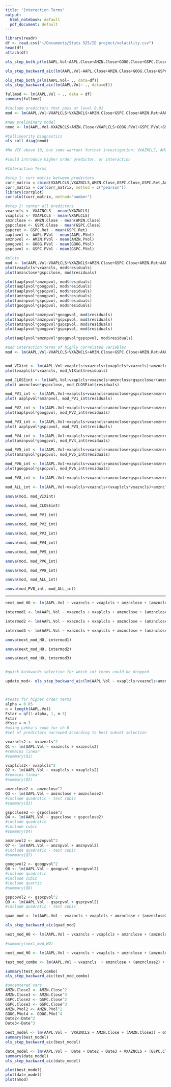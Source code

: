```yaml
---
title: "Interaction Terms"
output:
  html_notebook: default
  pdf_document: default
---
```


```r
library(readr)
df <- read.csv("~/Documents/Stats 525/IE project/volatility.csv")
head(df)
attach(df)
```

```r
ols_step_both_p(lm(AAPL.Vol~AAPL.Close+AMZN.Close+GOOG.Close+GSPC.Close+AAPL.PVol+AMZN.PVol+GOOG.PVol+GSPC.PVol+AAPL.Ret+AMZN.Ret+GOOG.Ret+GSPC.Ret+VXAPLCLS+VXAZNCLS+VXGOGCLS+VIX.Close))

ols_step_backward_aic(lm(AAPL.Vol~AAPL.Close+AMZN.Close+GOOG.Close+GSPC.Close+AAPL.PVol+AMZN.PVol+GOOG.PVol+GSPC.PVol+AAPL.Ret+AMZN.Ret+GOOG.Ret+GSPC.Ret+VXAPLCLS+VXAZNCLS+VXGOGCLS+VIX.Close))

ols_step_both_p(lm(AAPL.Vol~ ., data=df))
ols_step_backward_aic(lm(AAPL.Vol~ ., data=df))
```

```r
fullmod <- lm(AAPL.Vol ~ ., data = df)
summary(fullmod)

#include predictors that pass at level 0.01
mod <- lm(AAPL.Vol~VXAPLCLS+VXAZNCLS+AMZN.Close+GSPC.Close+AMZN.Ret+AAPL.PVol+AMZN.PVol+GOOG.PVol+GSPC.PVol) 

#new preliminary model 
nmod <- lm(AAPL.Vol~VXAZNCLS+AMZN.Close+VXAPLCLS+GOOG.PVol+GSPC.PVol+GSPC.Close+AMZN.PVol+AAPL.PVol+GSPC.Ret) 

#Collinearity Diagnostics
ols_coll_diag(nmod)

#No VIF above 10, but some warrant further investigation: VXAZNCLS, AMZN.PVol, and GSPC.PVol 

#could introduce higher order predictor, or interaction
```

```r
#Interaction Terms 

#step 1: corr matrix between predictors 
corr_matrix = cbind(VXAPLCLS,VXAZNCLS,AMZN.Close,GSPC.Close,GSPC.Ret,AAPL.PVol,AMZN.PVol,GOOG.PVol,GSPC.PVol, Date)
corr_matrix = cor(corr_matrix, method = c("pearson"))
library(corrplot)
corrplot(corr_matrix, method="number")
```

```r

#step 2: center all predictors
vxazncls <- VXAZNCLS - mean(VXAZNCLS)
vxaplcls <- VXAPLCLS - mean(VXAPLCLS)
amznclose <- AMZN.Close - mean(AMZN.Close)
gspcclose <- GSPC.Close - mean(GSPC.Close)
gspcret <- GSPC.Ret - mean(GSPC.Ret)
aaplpvol <- AAPL.PVol - mean(AAPL.PVol)
amznpvol <- AMZN.PVol - mean(AMZN.PVol)
googpvol <- GOOG.PVol - mean(GOOG.PVol)
gspcpvol <- GSPC.PVol - mean(GSPC.PVol)
```

```r
#plots
mod <- lm(AAPL.Vol~VXAPLCLS+VXAZNCLS+AMZN.Close+GSPC.Close+AMZN.Ret+AAPL.PVol+AMZN.PVol+GOOG.PVol+GSPC.PVol) 
plot(vxaplcls*vxazncls, mod$residuals)
plot(amznclose*gspcclose, mod$residuals)

plot(aaplpvol*amznpvol, mod$residuals)
plot(aaplpvol*googpvol, mod$residuals)
plot(aaplpvol*gspcpvol, mod$residuals)
plot(amznpvol*googpvol, mod$residuals)
plot(amznpvol*gspcpvol, mod$residuals)
plot(googpvol*gspcpvol, mod$residuals)

plot(aaplpvol*amznpvol*googpvol, mod$residuals)
plot(aaplpvol*amznpvol*gspcpvol, mod$residuals)
plot(amznpvol*googpvol*gspcpvol, mod$residuals)
plot(aaplpvol*googpvol*gspcpvol, mod$residuals)

plot(aaplpvol*amznpvol*googpvol*gspcpvol, mod$residuals) 

```

```r


#add interaction terms of highly correlated variables 
mod <- lm(AAPL.Vol~VXAPLCLS+VXAZNCLS+AMZN.Close+GSPC.Close+AMZN.Ret+AAPL.PVol+AMZN.PVol+GOOG.PVol+GSPC.PVol) 


mod_VIXint <- lm(AAPL.Vol~vxaplcls+vxazncls+(vxaplcls*vxazncls)+amznclose+gspcclose+amznret+aaplpvol+amznpvol+googpvol+gspcpvol) 
plot(vxaplcls*vxazncls, mod_VIXint$residuals)

mod_CLOSEint <- lm(AAPL.Vol~vxaplcls+vxazncls+amznclose+gspcclose+(amznclose*gspcclose)+amznret+aaplpvol+amznpvol+googpvol+gspcpvol)
plot( amznclose*gspcclose, mod_CLOSEint$residuals)

mod_PV1_int <- lm(AAPL.Vol~vxaplcls+vxazncls+amznclose+gspcclose+amznret+aaplpvol+amznpvol+googpvol+gspcpvol + (aaplpvol*amznpvol))
plot( aaplpvol*amznpvol, mod_PV1_int$residuals)

mod_PV2_int <- lm(AAPL.Vol~vxaplcls+vxazncls+amznclose+gspcclose+amznret+aaplpvol+amznpvol+googpvol+gspcpvol + (aaplpvol*googpvol)) 
plot(aaplpvol*googpvol, mod_PV2_int$residuals)

mod_PV3_int <- lm(AAPL.Vol~vxaplcls+vxazncls+amznclose+gspcclose+amznret+aaplpvol+amznpvol+googpvol+gspcpvol + (aaplpvol*gspcpvol)) 
plot( aaplpvol*gspcpvol, mod_PV3_int$residuals)

mod_PV4_int <- lm(AAPL.Vol~vxaplcls+vxazncls+amznclose+gspcclose+amznret+aaplpvol+amznpvol+googpvol+gspcpvol + (amznpvol*googpvol)) 
plot(amznpvol*googpvol, mod_PV4_int$residuals)

mod_PV5_int <- lm(AAPL.Vol~vxaplcls+vxazncls+amznclose+gspcclose+amznret+aaplpvol+amznpvol+googpvol+gspcpvol + (amznpvol*gspcpvol)) 
plot(amznpvol*gspcpvol, mod_PV5_int$residuals)

mod_PV6_int <- lm(AAPL.Vol~vxaplcls+vxazncls+amznclose+gspcclose+amznret+aaplpvol+amznpvol+googpvol+gspcpvol + (googpvol*gspcpvol)) 
plot(googpvol*gspcpvol, mod_PV6_int$residuals)

mod_PV8_int <- lm(AAPL.Vol~vxaplcls+vxazncls+amznclose+gspcclose+amznret+aaplpvol+amznpvol+googpvol+gspcpvol + (googpvol*gspcpvol*amznpvol*aaplpvol)) 

mod_ALL_int <- lm(AAPL.Vol~vxaplcls+vxazncls+(vxaplcls*vxazncls)+amznclose+gspcclose+(amznclose*gspcclose)+amznret+aaplpvol+amznpvol+googpvol+gspcpvol + (googpvol*gspcpvol*amznpvol*aaplpvol)) 

anova(mod, mod_VIXint)
 
anova(mod, mod_CLOSEint)

anova(mod, mod_PV1_int)

anova(mod, mod_PV2_int)

anova(mod, mod_PV3_int)

anova(mod, mod_PV4_int)

anova(mod, mod_PV5_int)

anova(mod, mod_PV6_int)

anova(mod, mod_PV8_int)

anova(mod, mod_ALL_int)

anova(mod_PV8_int, mod_ALL_int)


```

------------------------------------------------------------------------

```r
next_mod_HO <- lm(AAPL.Vol ~ vxazncls + vxaplcls + amznclose + (amznclose2) + gspcclose + (gspcclose2) + amznpvol + (amznpvol2) + googpvol + gspcpvol)

intermod1 <- lm(AAPL.Vol ~ vxazncls + vxaplcls + amznclose + (amznclose2) + gspcclose + (gspcclose2) + amznpvol + (amznpvol2) + googpvol + gspcpvol + amznpvol*googpvol)

intermod2 <- lm(AAPL.Vol ~ vxazncls + vxaplcls + amznclose + (amznclose2) + gspcclose + (gspcclose2) + amznpvol + (amznpvol2) + googpvol + gspcpvol + amznpvol*gspcpvol)

intermod3 <- lm(AAPL.Vol ~ vxazncls + vxaplcls + amznclose + (amznclose2) + gspcclose + (gspcclose2) + amznpvol + (amznpvol2) + googpvol + gspcpvol + gspcpvol*googpvol)

anova(next_mod_HO, intermod1)

anova(next_mod_HO, intermod2)

anova(next_mod_HO, intermod3)


#quick baskwards selection for which int terms could be dropped 

update_mod<- ols_step_backward_aic(lm(AAPL.Vol ~ vxaplcls+vxazncls+amznclose+gspcclose+gspcret+aaplpvol+amznpvol+googpvol+gspcpvol + (googpvol*gspcpvol*amznpvol*aaplpvol)))




```

```r
#tests for higher order terms
alpha = 0.05
n = length(AAPL.Vol)
Fstar = qf(1-alpha, 1, n-3)
Fstar
dfsse = n-3
#using Lekha's code for ch 8 
#set of predictors narrowed according to best subset selection 

vxazncls2 <- vxazncls^2
Q1 <- lm(AAPL.Vol ~ vxazncls + vxazncls2)
#remains linear
#summary(Q1)

vxaplcls2<- vxaplcls^2
Q2 <- lm(AAPL.Vol ~ vxaplcls + vxaplcls2)
#remains linear
#summary(Q2)

amznclose2 <- amznclose^2
Q3 <- lm(AAPL.Vol ~ amznclose + amznclose2)
#include quadratic - test cubic
#summary(Q3)

gspcclose2 <- gspcclose^2
Q4 <- lm(AAPL.Vol ~ gspcclose + gspcclose2)
#include quadratic 
#include cubic 
#summary(Q4)

amznpvol2 <- amznpvol^2
Q7 <- lm(AAPL.Vol ~ amznpvol + amznpvol2)
#include quadratic - test cubic
#summary(Q7)

googpvol2 <- googpvol^2
Q8 <- lm(AAPL.Vol ~ googpvol + googpvol2)
#include quadratic 
#include cubic
#include quartic 
#summary(Q8)

gspcpvol2 <- gspcpvol^2
Q9 <- lm(AAPL.Vol ~ gspcpvol + gspcpvol2)
#include quadratic - test cubic

quad_mod <- lm(AAPL.Vol ~ vxazncls + vxaplcls + amznclose + (amznclose2) + gspcclose + (gspcclose2) + amznpvol + (amznpvol2) + googpvol + (googpvol2) + gspcpvol + (gspcpvol2))

ols_step_backward_aic(quad_mod)

next_mod_HO <- lm(AAPL.Vol ~ vxazncls + vxaplcls + amznclose + (amznclose2) + gspcclose + (gspcclose2) + amznpvol + (amznpvol2) + googpvol + gspcpvol)

#summary(next_mod_HO)

```

```r

next_mod_HO <- lm(AAPL.Vol ~ vxazncls + vxaplcls + amznclose + (amznclose2) + gspcclose + (gspcclose2) + amznpvol + (amznpvol2) + googpvol + gspcpvol)

test_mod_combo <- lm(AAPL.Vol ~ vxazncls  + amznclose + (amznclose2) + gspcclose + (gspcclose2)  + (amznpvol2)  + (amznpvol*googpvol))

summary(test_mod_combo)
ols_step_backward_aic(test_mod_combo)
```

```r
#uncentered vars
AMZN.Close2 <- AMZN.Close^2
AMZN.Close3 <- AMZN.Close^3
GSPC.Close2 <- GSPC.Close^2
GSPC.Close3 <- GSPC.Close^3
AMZN.PVol2 <- AMZN.PVol^2
GOOG.PVol4 <- GOOG.PVol^4
Date2<-Date^2
Date3<-Date^3

best_model <- lm(AAPL.Vol ~  VXAZNCLS + AMZN.Close + (AMZN.Close3) + GSPC.Close + (GSPC.Close3)  + (AMZN.PVol2)  + (AMZN.PVol*GOOG.PVol4))
summary(best_model)  
ols_step_backward_aic(best_model)  

date_model <- lm(AAPL.Vol ~  Date + Date2 + Date3 + VXAZNCLS + (GSPC.Close3)  + (AMZN.PVol2)  + (AMZN.PVol*GOOG.PVol4)) 
summary(date_model) 
ols_step_backward_aic(date_model) 

```

```r
plot(best_model)
plot(date_model)
plot(nmod)
```
